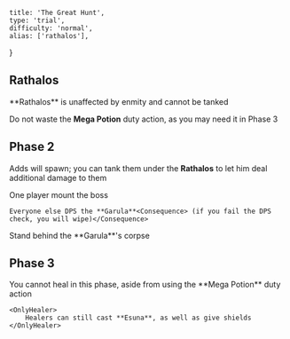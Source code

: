 
    title: 'The Great Hunt',
    type: 'trial',
    difficulty: 'normal',
    alias: ['rathalos'],
}

## Rathalos

<Alert color="green" icon="warning">
    **Rathalos** is unaffected by enmity and cannot be tanked
</Alert>

Do not waste the **Mega Potion** duty action, as you may need it in Phase 3

## Phase 2

Adds will spawn; you can tank them under the **Rathalos** to let him deal additional damage to them

<Trigger type="on" trigger="Garula enters" color="blue">
    One player mount the boss

    Everyone else DPS the **Garula**<Consequence> (if you fail the DPS check, you will wipe)</Consequence>
</Trigger>

<Trigger type="on" trigger="Garula dies" color="orange">
    Stand behind the **Garula**'s corpse
</Trigger>

## Phase 3

<Alert color="red" icon="warning">
    You cannot heal in this phase, aside from using the **Mega Potion** duty action

    <OnlyHealer>
        Healers can still cast **Esuna**, as well as give shields
    </OnlyHealer>
</Alert>
